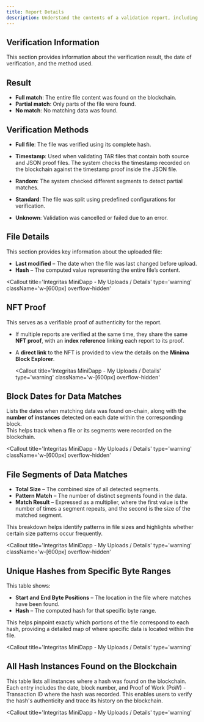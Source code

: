```yaml
---
title: Report Details
description: Understand the contents of a validation report, including result types, file metadata, and NFT Proof information.
---
```


## Verification Information

This section provides information about the verification result, the date of verification, and the method used.

## Result

- **Full match**: The entire file content was found on the blockchain.
- **Partial match**: Only parts of the file were found.
- **No match**: No matching data was found.

## Verification Methods

- **Full file**:
  The file was verified using its complete hash.

- **Timestamp**:
  Used when validating TAR files that contain both source and JSON proof files. The system checks the timestamp recorded on the blockchain against the timestamp proof inside the JSON file.

- **Random**:
  The system checked different segments to detect partial matches.

- **Standard**:
  The file was split using predefined configurations for verification.

- **Unknown**:
  Validation was cancelled or failed due to an error.

## File Details

This section provides key information about the uploaded file:

- **Last modified** – The date when the file was last changed before upload.
- **Hash** – The computed value representing the entire file’s content.

<Callout
  title='Integritas MiniDapp - My Uploads / Details'
  type='warning'
  className='w-[600px] overflow-hidden'
>
  <ImageZoom
    width={600}
    height={600}
    alt='Integritas MiniDapp - My Uploads / Details'
    src='/docs/guide-dapp/file-details.png'
  />
</Callout>

## NFT Proof

This serves as a verifiable proof of authenticity for the report.

- If multiple reports are verified at the same time, they share the same **NFT proof**, with an **index reference** linking each report to its proof.
- A **direct link** to the NFT is provided to view the details on the **Minima Block Explorer**.

  <Callout
    title='Integritas MiniDapp - My Uploads / Details'
    type='warning'
    className='w-[600px] overflow-hidden'
  >
    <ImageZoom
      width={600}
      height={600}
      alt='Integritas MiniDapp - My Uploads / Details'
      src='/docs/guide-dapp/nft-proof.png'
    />
  </Callout>

## Block Dates for Data Matches

Lists the dates when matching data was found on-chain, along with the **number of instances** detected on each date within the corresponding block.  
This helps track when a file or its segments were recorded on the blockchain.

<Callout
  title='Integritas MiniDapp - My Uploads / Details'
  type='warning'
  className='w-[600px] overflow-hidden'
>
  <ImageZoom
    width={600}
    height={600}
    alt='Integritas MiniDapp - My Uploads / Details'
    src='/docs/guide-dapp/block-matches.png'
  />
</Callout>

## File Segments of Data Matches

- **Total Size** – The combined size of all detected segments.
- **Pattern Match** – The number of distinct segments found in the data.
- **Match Result** – Expressed as a multiplier, where the first value is the number of times a segment repeats, and the second is the size of the matched segment.

This breakdown helps identify patterns in file sizes and highlights whether certain size patterns occur frequently.

<Callout
  title='Integritas MiniDapp - My Uploads / Details'
  type='warning'
  className='w-[600px] overflow-hidden'
>
  <ImageZoom
    width={600}
    height={600}
    alt='Integritas MiniDapp - My Uploads / Details'
    src='/docs/guide-dapp/block-matches.png'
  />
</Callout>

## Unique Hashes from Specific Byte Ranges

This table shows:

- **Start and End Byte Positions** – The location in the file where matches have been found.
- **Hash** – The computed hash for that specific byte range.

This helps pinpoint exactly which portions of the file correspond to each hash, providing a detailed map of where specific data is located within the file.

<Callout
  title='Integritas MiniDapp - My Uploads / Details'
  type='warning'
>
  <ImageZoom
    width={800}
    height={800}
    alt='Integritas MiniDapp - My Uploads / Details'
    src='/docs/guide-dapp/unique-ranges.png'
  />
</Callout>

## All Hash Instances Found on the Blockchain

This table lists all instances where a hash was found on the blockchain. Each entry includes the date, block number, and Proof of Work (PoW) - Transaction ID where the hash was recorded. This enables users to verify the hash's authenticity and trace its history on the blockchain.

<Callout
  title='Integritas MiniDapp - My Uploads / Details'
  type='warning'
>
  <ImageZoom
    width={800}
    height={800}
    alt='Integritas MiniDapp - My Uploads / Details'
    src='/docs/guide-dapp/hash-instances.png'
  />
</Callout>
